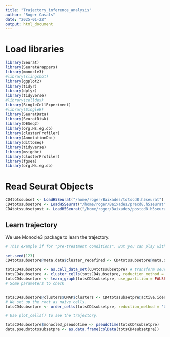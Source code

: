```yaml
---
title: "Trajectory_inference_analysis"
author: "Roger Casals"
date: "2025-01-22"
output: html_document
---
```


# Load libraries

```r

library(Seurat)
library(SeuratWrappers)
library(monocle3)
#library(slingshot)
library(ggplot2)
library(tidyr)
library(dplyr)
library(tidyverse)
#library(celldex)
library(SingleCellExperiment)
#library(SingleR)
library(SeuratData)
library(SeuratDisk)
library(DESeq2)
library(org.Hs.eg.db)
library(clusterProfiler)
library(AnnotationDbi)
library(dittoSeq)
library(tidyverse)
library(msigdbr)
library(clusterProfiler)
library(fgsea)
library(org.Hs.eg.db)


```


# Read Seurat Objects

```r

CD4totssubset <- LoadH5Seurat("/home/roger/Baixades/totscd8.h5seurat")
CD4totssubsetpre <- LoadH5Seurat("/home/roger/Baixades/precd8.h5seurat")
CD4totssubsetpost <- LoadH5Seurat("/home/roger/Baixades/postcd8.h5seurat")
```




## Learn trajectory
We use Monocle3 package to learn the trajectory. 

```r
# This example if for "pre-treatment conditions". But you can play with any comparision. 

set.seed(123)
CD4totssubsetpre@meta.data$cluster_redefined <- CD4totssubsetpre@meta.data$cluster

totsCD4subsetpre <- as.cell_data_set(CD4totssubsetpre) # transform seurat to cell data object (input for monocle)
totsCD4subsetpre <- cluster_cells(totsCD4subsetpre, reduction_method = "UMAP", )  # Cluster cells (necessary to learn graph)
totsCD4subsetpre <- learn_graph(totsCD4subsetpre, use_partition = FALSE) # Learn graph on an unsupervised manner. 
# Some parameters to check 


totsCD4subsetpre@clusters$UMAP$clusters <- CD4totssubsetpre@active.ident
# We set up the root as naive cells.
totsCD4subsetpre <- order_cells(totsCD4subsetpre, reduction_method = 'UMAP', root_cells = colnames(totsCD4subsetpre[,clusters(totsCD4subsetpre) == "pre_CD8_Naive"]))

# Use plot_cells() to see the trajectory. 

totsCD4subsetpre$monocle3_pseudotime <- pseudotime(totsCD4subsetpre)
data.pseudototssubsetpre <- as.data.frame(colData(totsCD4subsetpre))

```









